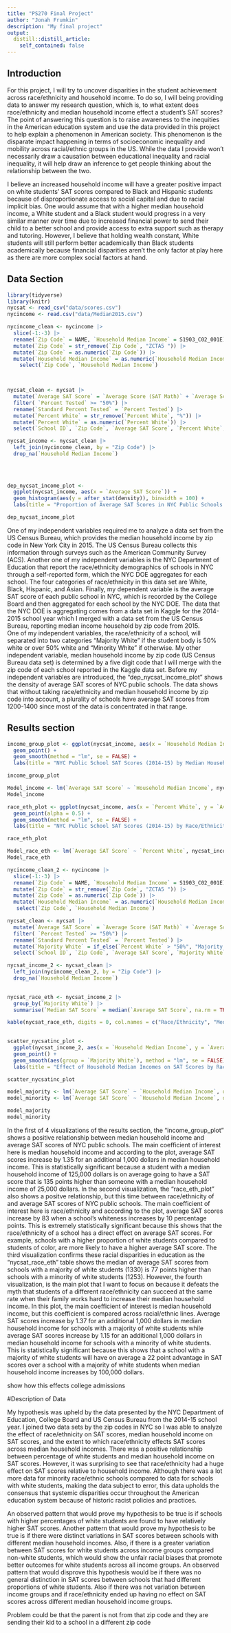 ```yaml
---
title: "PS270 Final Project"
author: "Jonah Frumkin"
description: "My final project"
output:
  distill::distill_article:
    self_contained: false
---
```




## Introduction

  For this project, I will try to uncover disparities in the student achievement across race/ethnicity and household income. To do so, I will being providing data to answer my research question, which is, to what extent does race/ethnicity and median household income effect a student's SAT scores? The point of answering this question is to raise awareness to the inequities in the American education system and use the data provided in this project to help explain a phenomenon in American society. This phenomenon is the disparate impact happening in terms of socioeconomic inequality and mobility across racial/ethnic groups in the US. While the data I provide won't necessarily draw a causation between educational inequality and racial inequality, it will help draw an inference to get people thinking about the relationship between the two.

  I believe an increased household income will have a greater positive impact on white students' SAT scores compared to Black and Hispanic students because of disproportionate access to social capital and due to racial implicit bias. One would assume that with a higher median household income, a White student and a Black student would progress in a very similar manner over time due to increased financial power to send their child to a better school and provide access to extra support such as therapy and tutoring. However, I believe that holding wealth constant, White students will still perform better academically than Black students academically because financial disparities aren't the only factor at play here as there are more complex social factors at hand.
  
## Data Section

```r
library(tidyverse)
library(knitr)
nycsat <- read_csv("data/scores.csv")
nycincome <- read.csv("data/Median2015.csv")
```
```r
nycincome_clean <- nycincome |>
  slice(-1:-3) |>
  rename(`Zip Code` = NAME, `Household Median Income` = S1903_C02_001E) |>
  mutate(`Zip Code` = str_remove(`Zip Code`, "ZCTA5 ")) |>
  mutate(`Zip Code` = as.numeric(`Zip Code`)) |>
  mutate(`Household Median Income` = as.numeric(`Household Median Income`)) |>
    select(`Zip Code`, `Household Median Income`) 

  
```

```r
nycsat_clean <- nycsat |>
  mutate(`Average SAT Score` = `Average Score (SAT Math)` + `Average Score (SAT Reading)` + `Average Score (SAT Writing)`) |>
  filter( `Percent Tested` >= "50%") |>
  rename(`Standard Percent Tested` = `Percent Tested`) |> 
  mutate(`Percent White` = str_remove(`Percent White`, "%")) |>
  mutate(`Percent White` = as.numeric(`Percent White`)) |>
  select(`School ID`, `Zip Code`, `Average SAT Score`, `Percent White`, `Student Enrollment`, `Standard Percent Tested`)
```


```r
nycsat_income <- nycsat_clean |>
  left_join(nycincome_clean, by = "Zip Code") |>
  drop_na(`Household Median Income`)
  
  
  
```
```r
dep_nycsat_income_plot <-
  ggplot(nycsat_income, aes(x = `Average SAT Score`)) +
  geom_histogram(aes(y = after_stat(density)), binwidth = 100) +
  labs(title = "Proportion of Average SAT Scores in NYC Public Schools 2014-15", caption = "Source: New York City Department of Education and College Board" )

dep_nycsat_income_plot
```

  One of my independent variables required me to analyze a data set from the US Census Bureau, which provides the median household income by zip code in New York City in 2015. The US Census Bureau collects this information through surveys such as the American Community Survey (ACS). Another one of my independent variables is the NYC Department of Education that report the race/ethnicity demographics of schools in NYC through a self-reported form, which the NYC DOE aggregates for each school. The four categories of race/ethnicity in this data set are White, Black, Hispanic, and Asian. Finally, my dependent variable is the average SAT score of each public school in NYC, which is recorded by the College Board and then aggregated for each school by the NYC DOE. The data that the NYC DOE is aggregating comes from a data set in Kaggle for the 2014-2015 school year which I merged with a data set from the US Census Bureau, reporting median income household by zip code from 2015.  
    One of my independent variables, the race/ethnicity of a school, will separated into two categories "Majority White" if the student body is 50% white or over 50% white and "Minority White" if otherwise. My other independent variable, median household income by zip code (US Census Bureau data set) is determined by a five digit code that I will merge with the zip code of each school reported in the Kaggle data set.
    Before my independent variables are introduced, the "dep_nycsat_income_plot" shows the density of average SAT scores of NYC public schools. The data shows that without taking race/ethnicity and median household income by zip code into account, a plurality of schools have average SAT scores from 1200-1400 since most of the data is concentrated in that range.
    
## Results section

```r
income_group_plot <- ggplot(nycsat_income, aes(x = `Household Median Income`, y = `Average SAT Score`)) +
  geom_point() +
  geom_smooth(method = "lm", se = FALSE) +
  labs(title = "NYC Public School SAT Scores (2014-15) by Median Household Income", caption = "Source: US Census Bureau")

income_group_plot

Model_income <- lm(`Average SAT Score` ~ `Household Median Income`, nycsat_income)
Model_income


```
```r
race_eth_plot <- ggplot(nycsat_income, aes(x = `Percent White`, y = `Average SAT Score`)) +
  geom_point(alpha = 0.5) +
  geom_smooth(method = "lm", se = FALSE) +
  labs(title = "NYC Public School SAT Scores (2014-15) by Race/Ethnicity", caption = "Source: New York City Department of Education and College Board") 

race_eth_plot

Model_race_eth <- lm(`Average SAT Score` ~ `Percent White`, nycsat_income)
Model_race_eth
```

```r
nycincome_clean_2 <- nycincome |>
  slice(-1:-3) |>
  rename(`Zip Code` = NAME, `Household Median Income` = S1903_C02_001E) |>
  mutate(`Zip Code` = str_remove(`Zip Code`, "ZCTA5 ")) |>
  mutate(`Zip Code` = as.numeric(`Zip Code`)) |>
  mutate(`Household Median Income` = as.numeric(`Household Median Income`)) |>
   select(`Zip Code`, `Household Median Income`) 

nycsat_clean <- nycsat |>
  mutate(`Average SAT Score` = `Average Score (SAT Math)` + `Average Score (SAT Reading)` + `Average Score (SAT Writing)`) |>
  filter( `Percent Tested` >= "50%") |>
  rename(`Standard Percent Tested` = `Percent Tested`) |>
  mutate(`Majority White` = if_else(`Percent White` > "50%", "Majority White", "Minority White")) |>
  select(`School ID`, `Zip Code`, `Average SAT Score`, `Majority White`, `Student Enrollment`, `Standard Percent Tested`)

nycsat_income_2 <- nycsat_clean |>
  left_join(nycincome_clean_2, by = "Zip Code") |>
  drop_na(`Household Median Income`)
  

```
```r
nycsat_race_eth <- nycsat_income_2 |>
  group_by(`Majority White`) |>
  summarise(`Median SAT Score` = median(`Average SAT Score`, na.rm = TRUE)) 

kable(nycsat_race_eth, digits = 0, col.names = c("Race/Ethnicity", "Median SAT Score"), caption = "Median SAT Score by Race/Ethnicity")
  
```


```r
scatter_nycsatinc_plot <- 
  ggplot(nycsat_income_2, aes(x = `Household Median Income`, y = `Average SAT Score`, color = `Majority White`)) +
  geom_point() +
  geom_smooth(aes(group = `Majority White`), method = "lm", se = FALSE) +
  labs(title = "Effect of Household Median Incomes on SAT Scores by Race/Ethnicity",  caption = "Sources: New York City Department of Education, College Board, and US Census Bureau")

scatter_nycsatinc_plot  

model_majority <- lm(`Average SAT Score` ~ `Household Median Income`, data = subset(nycsat_income_2, `Majority White` == "Majority White"))
model_minority <- lm(`Average SAT Score` ~ `Household Median Income`, data = subset(nycsat_income_2, `Majority White` == "Minority White"))

model_majority
model_minority
```

  In the first of 4 visualizations of the results section, the "income_group_plot" shows a positive relationship between median household income and average SAT scores of NYC public schools. The main coefficient of interest here is median household income and according to the plot, average SAT scores increase by 1.35 for an additional 1,000 dollars in median household income. This is statistically significant because a student with a median household income of 125,000 dollars is on average going to have a SAT score that is 135 points higher than someone with a median household income of 25,000 dollars.
  In the second visualization, the "race_eth_plot" also shows a positve relationship, but this time between race/ethnicity of and average SAT scores of NYC public schools. The main coefficient of interest here is race/ethnicity and according to the plot, average SAT scores increase by 83 when a school's whiteness increases by 10 percentage points. This is extremely statistically significant because this shows that the race/ethnicity of a school has a direct effect on average SAT scores. For example, schools with a higher proportion of white students compared to students of color, are more likely to have a higher average SAT score.
  The third visualization confirms these racial disparities in education as the "nycsat_race_eth" table shows the median of average SAT scores from schools with a majority of white students (1330) is 77 points higher than schools with a minority of white students (1253).
  However, the fourth visualization, is the main plot that I want to focus on because it defeats the myth that students of a different race/ethnicity can succeed at the same rate when their family works hard to increase their median household income. In this plot, the main coefficient of interest is median household income, but this coefficient is compared across racial/ethnic lines. Average SAT scores increase by 1.37 for an additional 1,000 dollars in median household income for schools with a majority of white students while average SAT scores increase by 1.15 for an additional 1,000 dollars in median household income for schools with a minority of white students. This is statistically significant because this shows that a school with a majority of white students will have on average a 22 point advantage in SAT scores over a school with a majority of white students when median household income increases by 100,000 dollars.
  
  show how this effects college admissions

#Description of Data

My hypothesis was upheld by the data presented by the NYC Department of Education, College Board and US Census Bureau from the 2014-15 school year. I joined two data sets by the zip codes in NYC so I was able to analyze the effect of race/ethnicity on SAT scores, median household income on SAT scores, and the extent to which race/ethnicity effects SAT scores across median household incomes. There was a positive relationship between percentage of white students and median household income on SAT scores. However, it was surprising to see that race/ethnicity had a huge effect on SAT scores relative to household income. Although there was a lot more data for minority race/ethnic schools compared to data for schools with white students, making the data subject to error, this data upholds the consensus that systemic disparities occur throughout the American education system because of historic racist policies and practices.  

An observed pattern that would prove my hypothesis to be true is if schools with higher percentages of white students are found to have relatively higher SAT scores. Another pattern that would prove my hypothesis to be true is if there were distinct variations in SAT scores between schools with different median household incomes. Also, if there is a greater variation between SAT scores for white students across income groups compared non-white students, which would show the unfair racial biases that promote better outcomes for white students across all income groups. An observed pattern that would disprove this hypothesis would be if there was no general distinction in SAT scores between schools that had different proportions of white students. Also if there was not variation between income groups and if race/ethnicity ended up having no effect on SAT scores across different median household income groups.

Problem could be that the parent is not from that zip code and they are sending their kid to a school in a different zip code


